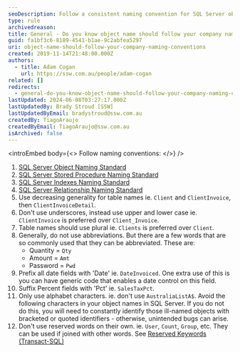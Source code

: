 ```yaml
---
seoDescription: Follow a consistent naming convention for SQL Server objects to ensure ease of use and maintenance.
type: rule
archivedreason:
title: General - Do you know object name should follow your company naming conventions?
guid: fa1bf3c6-8189-4541-b1ae-9c2abfea5297
uri: object-name-should-follow-your-company-naming-conventions
created: 2019-11-14T21:48:00.000Z
authors:
  - title: Adam Cogan
    url: https://ssw.com.au/people/adam-cogan
related: []
redirects:
  - general-do-you-know-object-name-should-follow-your-company-naming-conventions
lastUpdated: 2024-06-08T03:27:17.000Z
lastUpdatedBy: Brady Stroud [SSW]
lastUpdatedByEmail: bradystroud@ssw.com.au
createdBy: TiagoAraujo
createdByEmail: TiagoAraujo@ssw.com.au
isArchived: false
---
```


<introEmbed
  body={<>
Follow naming conventions:
  </>}
/>
1. [SQL Server Object Naming Standard](/use-a-sql-server-object-naming-standard)
2. [SQL Server Stored Procedure Naming Standard](/use-a-sql-server-stored-procedure-naming-standard)
3. [SQL Server Indexes Naming Standard](/use-a-sql-server-indexes-naming-standard)
4. [SQL Server Relationship Naming Standard](/use-a-sql-server-relationship-naming-standard)
5. Use decreasing generality for table names ie. `Client` and `ClientInvoice`, then `ClientInvoiceDetail`.
6. Don't use underscores, instead use upper and lower case ie. `ClientInvoice` is preferred over `Client_Invoice`.
7. Table names should use plural ie. `Clients` is preferred over `Client`.
8. Generally, do not use abbreviations. But there are a few words that are so commonly used that they can be abbreviated. These are:
   * Quantity = `Qty`
   * Amount = `Amt`
   * Password = `Pwd`
9. Prefix all date fields with 'Date' ie. `DateInvoiced`. One extra use of this is you can have generic code that enables a date control on this field.
10. Suffix Percent fields with 'Pct' ie. `SalesTaxPct`.
11. Only use alphabet characters. ie. don't use `AustraliaListA$`. Avoid the following characters in your object names in SQL Server. If you do not do this, you will need to constantly identify those ill-named objects with bracketed or quoted identifiers - otherwise, unintended bugs can arise.
12. Don't use reserved words on their own. ie. `User`, `Count`, `Group`, etc. They can be used if joined with other words. See [Reserved Keywords (Transact-SQL)](https://docs.microsoft.com/en-us/sql/t-sql/language-elements/reserved-keywords-transact-sql?view=sql-server-ver15&WT.mc_id=DP-MVP-33518)
